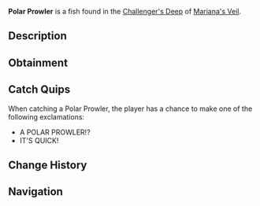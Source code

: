 {{FishInfobox
|image          = Polar Prowler.png
|rarity         = Legendary
|sea            = First Sea
|location       = [[Challenger's Deep]]
|sublocation    = 
|sources        = Fishing Rod
|radar_location = 
|prog_speed     = -20
|xp             = 2000
|weather        = Clear
|time           = Night
|season         = Winter
|bait           = Truffle Worm
|base_weight    = 2300
|base_value     = 1500
|weight_range   = 1400
|base_chance    = 10
|base_resil     = 12
}}
'''Polar Prowler''' is a {{Rarity|Legendary}} fish found in the [[Challenger's Deep]] of [[Mariana's Veil]].

== Description ==
{{Description|A sleek, predatory fish that hunts in the freezing cold with unmatched speed.|Bestiary Entry}}

== Obtainment ==
{{Description|Found in the deepest of trenches, most notably when the stars are present.|Bestiary Hint}}
{{Fish Availability|
Mariana's Veil/Challenger's Deep
|top_rods      = 
Leviathan's Fang Rod\273281.39\310814.91;
Free Spirit Rod\263555.11\303892.07;
Trident Rod\254723.36\290010.03;
Azure Of Lagoon\192130.68\218906.68;
No-Life Rod\184988.51\240886.62;
Midas Rod\83451.76\101149.87;
Phoenix Rod\133317.99\157325.92;
Wisdom Rod\133861.33\161590.7;
Magma Rod\117125.72\150703.83;
Krampus's Rod\120199.3\152865.13;
Magnet Rod\78045.94\93403.1;
Seraphic Rod\164134.27\199382.3;
Ethereal Prism Rod\163025.11\192692.92;
Challenger's Rod\159514.07\189524.51;
Rod Of The Forgotten Fang\157755.91\179264.72;
Zeus Rod\144069.37\166444.67;
Verdant Shear Rod\143203.76\164967.4;
Rod Of The Depths\140793.16\160034.73;
Blazebringer Rod\138654.29\160325.41;
Depthseeker Rod\136166.8\167527.82;
Rod Of The Exalted One\135801.1\154246.71;
Avalanche Rod\121177.92\137912.9;
Volcanic Rod\119035.24\139932.75;
Steady Rod\54373.89\61158.86
|recommended   = Trident Rod
}}

== Catch Quips ==
When catching a Polar Prowler, the player has a chance to make one of the following exclamations:
* A POLAR PROWLER!?
* IT'S QUICK!

== Change History ==
{{Change History|{{subst:Current Version}}}}

== Navigation ==
{{Fish Navbox|Challenger's Deep}}